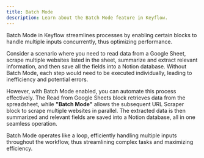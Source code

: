 ```yaml
---
title: Batch Mode
description: Learn about the Batch Mode feature in Keyflow.
---
```


Batch Mode in Keyflow streamlines processes by enabling certain blocks to handle multiple inputs concurrently, thus optimizing performance.

Consider a scenario where you need to read data from a Google Sheet, scrape multiple websites listed in the sheet, summarize and extract relevant information, and then save all the fields into a Notion database. Without Batch Mode, each step would need to be executed individually, leading to inefficiency and potential errors.

However, with Batch Mode enabled, you can automate this process effectively. The Read from Google Sheets block retrieves data from the spreadsheet, while **"Batch Mode"** allows the subsequent URL Scraper block to scrape multiple websites in parallel. The extracted data is then summarized and relevant fields are saved into a Notion database, all in one seamless operation.

Batch Mode operates like a loop, efficiently handling multiple inputs throughout the workflow, thus streamlining complex tasks and maximizing efficiency.
